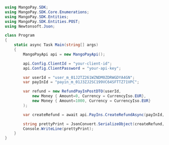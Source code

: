 ```csharp .NET 
using MangoPay.SDK;
using MangoPay.SDK.Core.Enumerations;
using MangoPay.SDK.Entities;
using MangoPay.SDK.Entities.POST;
using Newtonsoft.Json;

class Program
{
    static async Task Main(string[] args)
    {
        MangoPayApi api = new MangoPayApi();

        api.Config.ClientId = "your-client-id";
        api.Config.ClientPassword = "your-api-key";

        var userId = "user_m_01J2TZ261WZNDM0ZDRWGDYA4GN";
        var payInId = "payin_m_01J3ZJ2SC199VC64SFTTZ71VPC";

        var refund = new RefundPayInPostDTO(userId, 
            new Money { Amount=0, Currency = CurrencyIso.EUR}, 
            new Money { Amount=1000, Currency = CurrencyIso.EUR} 
        );

        var createRefund = await api.PayIns.CreateRefundAsync(payInId, refund);

        string prettyPrint = JsonConvert.SerializeObject(createRefund, Formatting.Indented);
        Console.WriteLine(prettyPrint);
    }
}
```